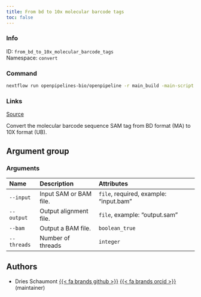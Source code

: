 ```yaml
---
title: From bd to 10x molecular barcode tags
toc: false
---
```


::: {.column-margin}

### Info

ID: `from_bd_to_10x_molecular_barcode_tags`  
Namespace: `convert`

### Command

```bash
nextflow run openpipelines-bio/openpipeline -r main_build -main-script target/nextflow/convert/from_bd_to_10x_molecular_barcode_tags/main.nf --help
```

### Links
[Source](https://github.com/openpipelines-bio/openpipeline/blob/main/src/convert/from_bd_to_10x_molecular_barcode_tags){.btn-action .btn-sm .btn-info .btn role="button"}
:::

Convert the molecular barcode sequence SAM tag from BD format (MA) to 10X format (UB).


## Argument group

### Arguments



:::{.column-body-outset}
|Name        |Description            |Attributes                             |
|:-----------|:----------------------|:--------------------------------------|
|`--input`   |Input SAM or BAM file. |`file`, required, example: "input.bam" |
|`--output`  |Output alignment file. |`file`, example: "output.sam"          |
|`--bam`     |Output a BAM file.     |`boolean_true`                         |
|`--threads` |Number of threads      |`integer`                              |
:::

## Authors

 * Dries Schaumont [{{< fa brands github >}}](https://github.com/DriesSchaumont) [{{< fa brands orcid >}}](https://orcid.org/0000-0002-4389-0440) (maintainer)
